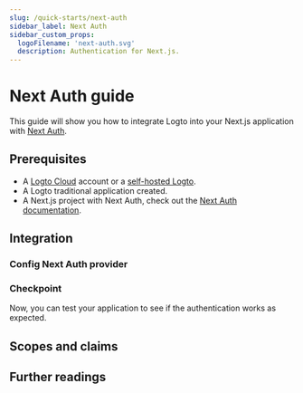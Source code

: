 ```yaml
---
slug: /quick-starts/next-auth
sidebar_label: Next Auth
sidebar_custom_props:
  logoFilename: 'next-auth.svg'
  description: Authentication for Next.js.
---
```




# Next Auth guide

This guide will show you how to integrate Logto into your Next.js application with [Next Auth](https://next-auth.js.org/).

<GuideTip />

## Prerequisites

- A [Logto Cloud](https://cloud.logto.io) account or a [self-hosted Logto](/introduction/set-up-logto-oss).
- A Logto traditional application created.
- A Next.js project with Next Auth, check out the [Next Auth documentation](https://next-auth.js.org/getting-started/introduction).

## Integration

### Config Next Auth provider

<ConfigProvider />

### Checkpoint

Now, you can test your application to see if the authentication works as expected.

## Scopes and claims

<ScopesAndClaims />

## Further readings

<FurtherReadings />
